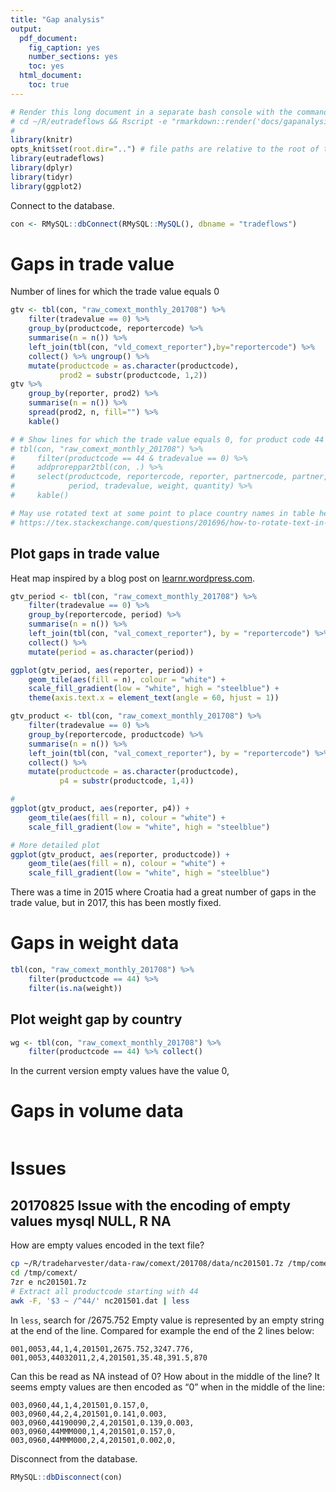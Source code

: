 ```yaml
---
title: "Gap analysis"
output:
  pdf_document: 
    fig_caption: yes
    number_sections: yes
    toc: yes
  html_document:
    toc: true
---
```


```r
# Render this long document in a separate bash console with the command:
# cd ~/R/eutradeflows && Rscript -e "rmarkdown::render('docs/gapanalysis.Rmd')"
#
library(knitr)
opts_knit$set(root.dir="..") # file paths are relative to the root of the project directory
library(eutradeflows)
library(dplyr)
library(tidyr)
library(ggplot2)
``` 


Connect to the database.
```r
con <- RMySQL::dbConnect(RMySQL::MySQL(), dbname = "tradeflows")
```


# Gaps in trade value
Number of lines for which the trade value equals 0
```r
gtv <- tbl(con, "raw_comext_monthly_201708") %>% 
    filter(tradevalue == 0) %>% 
    group_by(productcode, reportercode) %>% 
    summarise(n = n()) %>% 
    left_join(tbl(con, "vld_comext_reporter"),by="reportercode") %>% 
    collect() %>% ungroup() %>%  
    mutate(productcode = as.character(productcode),
           prod2 = substr(productcode, 1,2)) 
gtv %>%
    group_by(reporter, prod2) %>% 
    summarise(n = n()) %>% 
    spread(prod2, n, fill="") %>% 
    kable()

# # Show lines for which the trade value equals 0, for product code 44
# tbl(con, "raw_comext_monthly_201708") %>% 
#     filter(productcode == 44 & tradevalue == 0) %>% 
#     addproreppar2tbl(con, .) %>% 
#     select(productcode, reportercode, reporter, partnercode, partner, 
#            period, tradevalue, weight, quantity) %>% 
#     kable()

# May use rotated text at some point to place country names in table heading
# https://tex.stackexchange.com/questions/201696/how-to-rotate-text-in-a-cell-and-center-it-vertically-and-horizontally
```


## Plot gaps in trade value
Heat map inspired by a blog post on 
[learnr.wordpress.com](https://learnr.wordpress.com/2010/01/26/ggplot2-quick-heatmap-plotting/).

```r
gtv_period <- tbl(con, "raw_comext_monthly_201708") %>% 
    filter(tradevalue == 0) %>% 
    group_by(reportercode, period) %>% 
    summarise(n = n()) %>% 
    left_join(tbl(con, "val_comext_reporter"), by = "reportercode") %>% 
    collect() %>% 
    mutate(period = as.character(period))

ggplot(gtv_period, aes(reporter, period)) +
    geom_tile(aes(fill = n), colour = "white") + 
    scale_fill_gradient(low = "white", high = "steelblue") +
    theme(axis.text.x = element_text(angle = 60, hjust = 1))
```


```r
gtv_product <- tbl(con, "raw_comext_monthly_201708") %>% 
    filter(tradevalue == 0) %>% 
    group_by(reportercode, productcode) %>% 
    summarise(n = n()) %>% 
    left_join(tbl(con, "val_comext_reporter"), by = "reportercode") %>% 
    collect() %>% 
    mutate(productcode = as.character(productcode),
           p4 = substr(productcode, 1,4)) 

#
ggplot(gtv_product, aes(reporter, p4)) +
    geom_tile(aes(fill = n), colour = "white") + 
    scale_fill_gradient(low = "white", high = "steelblue") 

# More detailed plot
ggplot(gtv_product, aes(reporter, productcode)) +
    geom_tile(aes(fill = n), colour = "white") + 
    scale_fill_gradient(low = "white", high = "steelblue") 
```
There was a time in 2015 where Croatia had a great number of gaps
in the trade value, but in 2017, this has been mostly fixed.


# Gaps in weight data
```r
tbl(con, "raw_comext_monthly_201708") %>% 
    filter(productcode == 44) %>% 
    filter(is.na(weight))
```

## Plot weight gap by country
```r
wg <- tbl(con, "raw_comext_monthly_201708") %>% 
    filter(productcode == 44) %>% collect()
```
In the current version empty values have the value 0, 


# Gaps in volume data
```r

```


# Issues
## 20170825 Issue with the encoding of empty values mysql NULL, R NA
How are empty values encoded in the text file?
```bash
cp ~/R/tradeharvester/data-raw/comext/201708/data/nc201501.7z /tmp/comext
cd /tmp/comext/
7zr e nc201501.7z 
# Extract all productcode starting with 44
awk -F, '$3 ~ /^44/' nc201501.dat | less
```

In `less`, search for /2675.752 
Empty value is represented by an empty string at the end of the line.
Compared for example the end of the 2 lines below:
```
001,0053,44,1,4,201501,2675.752,3247.776,
001,0053,44032011,2,4,201501,35.48,391.5,870
```

Can this be read as NA instead of 0?
How about in the middle of the line?
It seems empty values are then encoded as "0" when in the middle of the line:
```
003,0960,44,1,4,201501,0.157,0,
003,0960,44,2,4,201501,0.141,0.003,
003,0960,44190090,2,4,201501,0.139,0.003,
003,0960,44MMM000,1,4,201501,0.157,0,
003,0960,44MMM000,2,4,201501,0.002,0,
```

Disconnect from the database.
```r
RMySQL::dbDisconnect(con)
```

